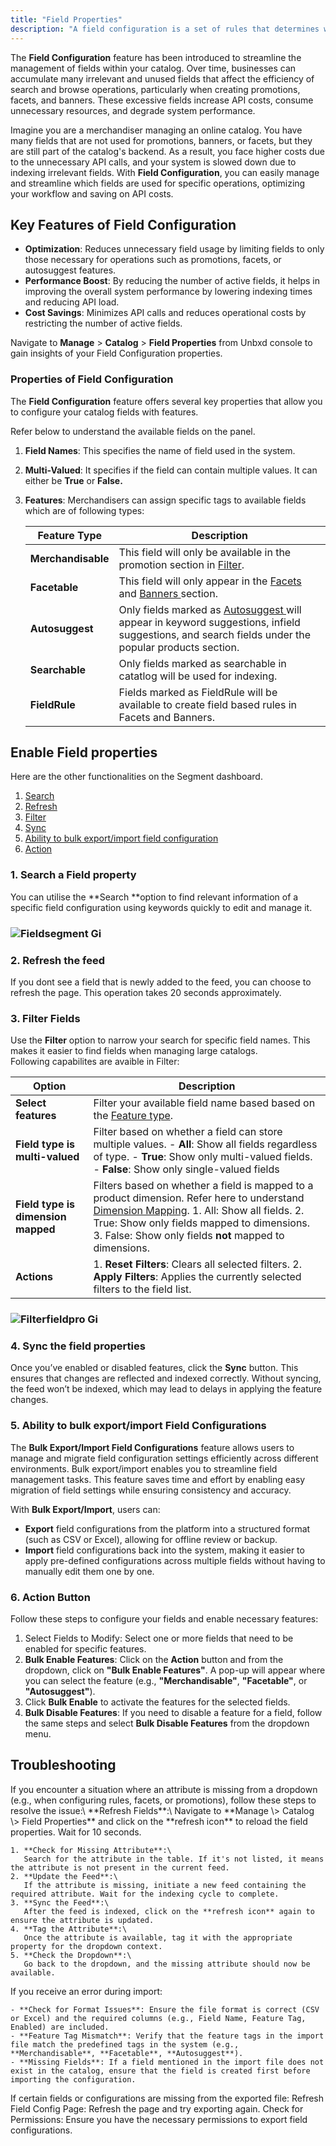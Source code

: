 ```yaml
---
title: "Field Properties"
description: "A field configuration is a set of rules that determines which fields are available for a catalog."
---
```


The **Field Configuration** feature has been introduced to streamline the management of fields within your catalog. Over time, businesses can accumulate many irrelevant and unused fields that affect the efficiency of search and browse operations, particularly when creating promotions, facets, and banners. These excessive fields increase API costs, consume unnecessary resources, and degrade system performance.

Imagine you are a merchandiser managing an online catalog. You have many fields that are not used for promotions, banners, or facets, but they are still part of the catalog's backend. As a result, you face higher costs due to the unnecessary API calls, and your system is slowed down due to indexing irrelevant fields. With **Field Configuration**, you can easily manage and streamline which fields are used for specific operations, optimizing your workflow and saving on API costs.

## Key Features of Field Configuration

- **Optimization**: Reduces unnecessary field usage by limiting fields to only those necessary for operations such as promotions, facets, or autosuggest features.
- **Performance Boost**: By reducing the number of active fields, it helps in improving the overall system performance by lowering indexing times and reducing API load.
- **Cost Savings**: Minimizes API calls and reduces operational costs by restricting the number of active fields.

Navigate to **Manage**  \> **Catalog** \> **Field Properties**  from Unbxd console to gain insights of your Field Configuration properties.

### Properties of Field Configuration

The **Field Configuration** feature offers several key properties that allow you to configure your catalog fields with features.

Refer below to understand the available fields on the panel.

1. **Field Names**: This specifies the name of field used in the system.
2. **Multi-Valued**: It specifies if the field can contain multiple values. It can either be **True** or **False.**
3. **Features**: Merchandisers can assign specific tags to available fields which are of following types:

   | Feature Type       | Description                                                                                                                                                                                                                                              |
   | ------------------ | -------------------------------------------------------------------------------------------------------------------------------------------------------------------------------------------------------------------------------------------------------- |
   | **Merchandisable** | This field will only be available in the promotion section in [Filter](https://docs.netcoreunbxd.com/user-guides/merchandising/promotions/filter).                                                                                                       |
   | **Facetable**      | This field will only appear in the [Facets ](https://docs.netcoreunbxd.com/user-guides/merchandising/banners#set-up-query-based-banner)and [Banners ](https://docs.netcoreunbxd.com/user-guides/merchandising/banners#set-up-query-based-banner)section. |
   | **Autosuggest**    | Only fields marked as [Autosuggest ](https://docs.netcoreunbxd.com/user-guides/merchandising/autosuggest)will appear in keyword suggestions, infield suggestions, and search fields under the popular products section.                                  |
   | **Searchable**     | Only fields marked as searchable in catatlog will be used for indexing.                                                                                                                                                                                  |
   | **FieldRule**      | Fields marked as FieldRule will be available to create field based rules in Facets and Banners.                                                                                                                                                          |

## Enable Field properties

Here are the other functionalities on the Segment dashboard.

1. [Search](https://docs.netcoreunbxd.com/user-guides/Manage/Catalog/FieldProperties#1-search-a-field-property)
2. [Refresh](https://docs.netcoreunbxd.com/user-guides/Manage/Catalog/FieldProperties#2-refresh-the-feed)
3. [Filter](https://docs.netcoreunbxd.com/user-guides/Manage/Catalog/FieldProperties#3-filter-fields)
4. [Sync](https://docs.netcoreunbxd.com/user-guides/Manage/Catalog/FieldProperties#4-sync-the-field-properties)
5. [Ability to bulk export/import field configuration](https://docs.netcoreunbxd.com/user-guides/Manage/Catalog/FieldProperties#5-ability-to-bulk-export%2Fimport-field-configurations)
6. [Action](https://docs.netcoreunbxd.com/user-guides/Manage/Catalog/FieldProperties#6-action-button)

### 1. Search a Field property

You can utilise the \*\*Search \*\*option to find relevant information of a specific field configuration using keywords quickly to edit and manage it.

### ![Fieldsegment Gi](/images/Fieldsegment.gif)

### 2. Refresh the feed

If you dont see a field that is newly added to the feed, you can choose to refresh the page. This operation takes 20 seconds approximately.

### 3. Filter Fields

Use the **Filter** option to narrow your search for specific field names. This makes it easier to find fields when managing large catalogs.\
Following capabilites are avaible in Filter:

| Option                             | Description                                                                                                                                                                                                                                                                                                                          |
| ---------------------------------- | ------------------------------------------------------------------------------------------------------------------------------------------------------------------------------------------------------------------------------------------------------------------------------------------------------------------------------------ |
| **Select features**                | Filter your available field name based based on the [Feature type](https://docs.netcoreunbxd.com/user-guides/Manage/Catalog/FieldProperties#field-config-properties).                                                                                                                                                                |
| **Field type is multi-valued**     | Filter based on whether a field can store multiple values.     - **All**: Show all fields regardless of type.    - **True**: Show only multi-valued fields.    - **False**: Show only single-valued fields                                                                                                                           |
| **Field type is dimension mapped** | Filters based on whether a field is mapped to a product dimension. Refer here to understand [Dimension Mapping](https://docs.netcoreunbxd.com/user-guides/Manage/Catalog/DimensionMapping).    1. All: Show all fields.   2. True: Show only fields mapped to dimensions.   3. False: Show only fields **not** mapped to dimensions. |
| **Actions**                        | 1. **Reset Filters**: Clears all selected filters.     2. **Apply Filters**: Applies the currently selected filters to the field list.                                                                                                                                                                                               |

### ![Filterfieldpro Gi](/images/Filterfieldpro.gif)

### 4. Sync the field properties

Once you’ve enabled or disabled features, click the **Sync** button. This ensures that changes are reflected and indexed correctly. Without syncing, the feed won’t be indexed, which may lead to delays in applying the feature changes.

### 5. Ability to bulk export/import Field Configurations

The **Bulk Export/Import Field Configurations** feature allows users to manage and migrate field configuration settings efficiently across different environments. Bulk export/import enables you to streamline field management tasks. This feature saves time and effort by enabling easy migration of field settings while ensuring consistency and accuracy.

With **Bulk Export/Import**, users can:

- **Export** field configurations from the platform into a structured format (such as CSV or Excel), allowing for offline review or backup.
- **Import** field configurations back into the system, making it easier to apply pre-defined configurations across multiple fields without having to manually edit them one by one.

### 6. Action Button

Follow these steps to configure your fields and enable necessary features:

1. Select Fields to Modify: Select one or more fields that need to be enabled for specific features.
2. **Bulk Enable Features**: Click on the **Action** button and from the dropdown, click on **"Bulk Enable Features"**. A pop-up will appear where you can select the feature (e.g., **"Merchandisable"**, **"Facetable"**, or **"Autosuggest"**).
3. Click **Bulk Enable** to activate the features for the selected fields.
4. **Bulk Disable Features**: If you need to disable a feature for a field, follow the same steps and select **Bulk Disable Features** from the dropdown menu.

## Troubleshooting

<AccordionGroup>
  <Accordion title="My Feed Attribute is Missing in the Drop-down" icon="sparkles" iconType="solid">
    If you encounter a situation where an attribute is missing from a dropdown (e.g., when configuring rules, facets, or promotions), follow these steps to resolve the issue:\
    **Refresh Fields**:\
    Navigate to **Manage \> Catalog \> Field Properties** and click on the **refresh icon** to reload the field properties. Wait for 10 seconds.

    1. **Check for Missing Attribute**:\
       Search for the attribute in the table. If it's not listed, it means the attribute is not present in the current feed.
    2. **Update the Feed**:\
       If the attribute is missing, initiate a new feed containing the required attribute. Wait for the indexing cycle to complete.
    3. **Sync the Feed**:\
       After the feed is indexed, click on the **refresh icon** again to ensure the attribute is updated.
    4. **Tag the Attribute**:\
       Once the attribute is available, tag it with the appropriate property for the dropdown context.
    5. **Check the Dropdown**:\
       Go back to the dropdown, and the missing attribute should now be available.
  </Accordion>
  <Accordion title=" Importing Fields with Errors" icon="sparkles" iconType="solid">
    If you receive an error during import:

    - **Check for Format Issues**: Ensure the file format is correct (CSV or Excel) and the required columns (e.g., Field Name, Feature Tag, Enabled) are included.
    - **Feature Tag Mismatch**: Verify that the feature tags in the import file match the predefined tags in the system (e.g., **Merchandisable**, **Facetable**, **Autosuggest**).
    - **Missing Fields**: If a field mentioned in the import file does not exist in the catalog, ensure that the field is created first before importing the configuration.
  </Accordion>
  <Accordion title="Exported File Contains Missing Data" icon="sparkles" iconType="sharp-solid">
    If certain fields or configurations are missing from the exported file:  Refresh Field Config Page: Refresh the page and try exporting again.  Check for Permissions: Ensure you have the necessary permissions to export field configurations.
  </Accordion>
</AccordionGroup>